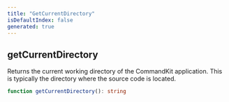 ```yaml
---
title: "GetCurrentDirectory"
isDefaultIndex: false
generated: true
---
```



<!-- This file was generated from the CommandKit source. Do not modify. Instead, re-run the "docgen" script -->


## getCurrentDirectory

<GenerationInfo sourceFile="packages/commandkit/src/utils/utilities.ts" sourceLine="29" packageName="commandkit" />

Returns the current working directory of the CommandKit application.
This is typically the directory where the source code is located.

```ts title="Signature"
function getCurrentDirectory(): string
```
